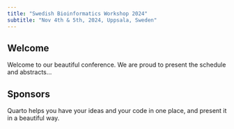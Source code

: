 ```yaml
---
title: "Swedish Bioinformatics Workshop 2024"
subtitle: "Nov 4th & 5th, 2024, Uppsala, Sweden"
---
```


## Welcome {#welcome}

Welcome to our beautiful conference. We are proud to present the schedule and abstracts...

## Sponsors

Quarto helps you have your ideas and your code in one place, and present it in a beautiful way. 
